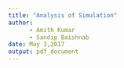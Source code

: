 ```yaml
---
title: "Analysis of Simulation"
author: 
      - Amith Kumar
      - Sandip Baishnab
date: May 3,2017
output: pdf_document
---
```


